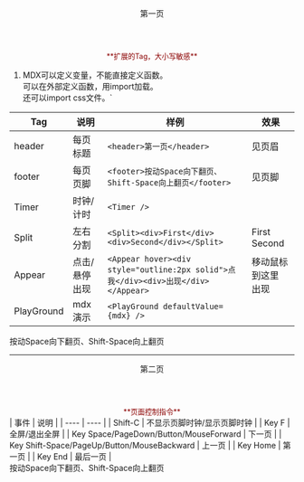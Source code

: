 <header>第一页</header>

<div style="text-align:center;font-size:0.9em;color:darkred">
**扩展的Tag，大小写敏感**
</div>

1. MDX可以定义变量，不能直接定义函数。<br>可以在外部定义函数，用import加载。<br>还可以import css文件。`

| Tag        | 说明          | 样例                                                                              | 效果                                                                                       |
| ---------- | ------------- | --------------------------------------------------------------------------------- | ------------------------------------------------------------------------------------------ |
| header     | 每页标题      | `<header>第一页</header>`                                                         | 见页眉                                                                                     |
| footer     | 每页页脚      | `<footer>按动Space向下翻页、Shift-Space向上翻页</footer>`                         | 见页脚                                                                                     |
| Timer      | 时钟/计时     | `<Timer />`                                                                       | <Timer />                                                                                  |
| Split      | 左右分割      | `<Split><div>First</div><div>Second</div></Split>`                                | <Split><div>First</div><div>Second</div></Split>                                           |
| Appear     | 点击/悬停出现 | `<Appear hover><div style="outline:2px solid">点我</div><div>出现</div></Appear>` | <Appear hover><div ostyle="outline:2px solid">移动鼠标到这里</div><div>出现</div></Appear> |
| PlayGround | mdx 演示      | `<PlayGround defaultValue={mdx} />`                                               | <PlayGround defaultValue={mdx} />                                                          |

<footer>按动Space向下翻页、Shift-Space向上翻页</footer>

---

<header>第二页</header>

<div style="text-align:center;font-size:0.9em;color:darkred">
**页面控制指令**
</div>
| 事件 | 说明 |
|  ----  |  ----  |
| Shift-C | 不显示页脚时钟/显示页脚时钟 |
| Key F | 全屏/退出全屏 |
| Key Space/PageDown/Button/MouseForward | 下一页 |
| Key Shift-Space/PageUp/Button/MouseBackward  | 上一页 |
| Key Home  | 第一页 |
| Key End  | 最后一页 |

<footer>按动Space向下翻页、Shift-Space向上翻页</footer>
